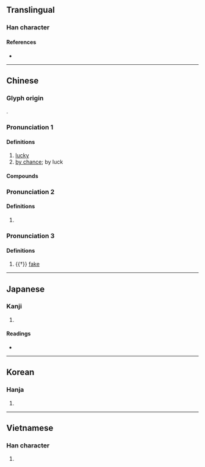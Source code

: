 {{also|侥|徺}}
{{character info/new}}
==Translingual==

===Han character===
{{Han char|rn=9|rad=人|as=12|sn=14|four=24211|canj=OGGU|ids=⿰亻堯}}

====References====
* {{Han ref|kx=0117.100|dkj=01113|dj=0248.160|hdz=10216.120|uh=50E5|ud=20709|bh=B9AE|bd=47534}}

----

==Chinese==
{{zh-forms|s=侥}}

===Glyph origin===
{{Han etym}}
{{Han compound|人|堯|c1=s|c2=p|t1=man|ls=psc}}.

===Pronunciation 1===
{{zh-pron
|m=jiǎo
|c=hiu1,giu2,giu1
|mn=hiau/ml:kiáu/ml:kiau
|mn_note=hiau - vernacular; kiáu/kiau - literary
|oc=1,1
|cat=adv
}}

====Definitions====
{{zh-hanzi}}

# [[lucky]]
# [[by chance]]; by luck

====Compounds====
{{zh-der|僥傒|僥幸|僥競|僥倖}}

===Pronunciation 2===
{{zh-pron
|m=yáo
|c=jiu4
|mc=y
|oc=n,2
|cat=adv
}}

====Definitions====
{{zh-hanzi}}

# {{zh-only|僬僥}}

===Pronunciation 3===
{{zh-pron
|m=jiāo
|cat=a
}}

====Definitions====
{{zh-hanzi}}

# {{†}} [[fake]]

----

==Japanese==

===Kanji===
{{ja-kanji|grade=|rs=人12}}

# {{rfdef|ja|sort=人12}}

====Readings====
* {{ja-readings
|goon=きょう<けう, ぎょう<げう
|kanon=きょう<けう, ぎょう<げう
|kanyoon=ぎょう<げう
|kun=ねが-う, もと-める
}}

----

==Korean==

===Hanja===
{{ko-hanja|hangeul=요|rv=yo|mr=yo}}

# {{rfdef|ko|sort=人12}}

----

==Vietnamese==

===Han character===
{{vi-hantu|[[nghẹo]]|rs=人12}}

# {{rfdef|vi|sort=人12}}